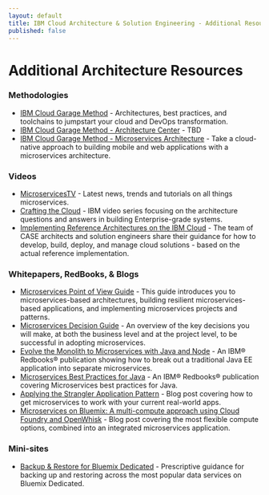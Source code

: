 ```yaml
---
layout: default
title: IBM Cloud Architecture & Solution Engineering - Additional Resources
published: false
---
```


# Additional Architecture Resources

### Methodologies
- [IBM Cloud Garage Method](https://www.ibm.com/devops/method) - Architectures, best practices, and toolchains to jumpstart your cloud and DevOps transformation.
- [IBM Cloud Garage Method - Architecture Center](https://www.ibm.com/devops/method/category/architectures) - TBD
- [IBM Cloud Garage Method - Microservices Architecture](https://www.ibm.com/devops/method/content/architecture/omnichannelArchitecture) - Take a cloud-native approach to building mobile and web applications with a microservices architecture.

### Videos
- [MicroservicesTV](https://developer.ibm.com/tv/microservices/) - Latest news, trends and tutorials on all things microservices.
- [Crafting the Cloud](https://www.youtube.com/playlist?list=PLW2I3Le6_0NTuoZrsH-lAcqadjmhDc2ru) - IBM video series focusing on the architecture questions and answers in building Enterprise-grade systems.
- [Implementing Reference Architectures on the IBM Cloud](https://www.youtube.com/playlist?list=PLUilU54rq22orsIKjOogC7G05NQbWxkW4) - The team of CASE architects and solution engineers share their guidance for how to develop, build, deploy, and manage cloud solutions - based on the actual reference implementation.

### Whitepapers, RedBooks, & Blogs
- [Microservices Point of View Guide](https://developer.ibm.com/cloudarchitecture/docs/microservices/understanding-microservices-guide/) - This guide introduces you to microservices-based architectures, building resilient microservices-based applications, and implementing microservices projects and patterns.
- [Microservices Decision Guide](https://developer.ibm.com/cloudarchitecture/docs/microservices/microservices-decision-guide/) - An overview of the key decisions you will make, at both the business level and at the project level, to be successful in adopting microservices.
- [Evolve the Monolith to Microservices with Java and Node](http://www.redbooks.ibm.com/abstracts/sg248358.html?Open) - An IBM® Redbooks® publication showing how to break out a traditional Java EE application into separate microservices.
- [Microservices Best Practices for Java](http://www.redbooks.ibm.com/abstracts/sg248357.html) - An IBM® Redbooks® publication covering Microservices best practices for Java.
- [Applying the Strangler Application Pattern](https://www.ibm.com/developerworks/cloud/library/cl-strangler-application-pattern-microservices-apps-trs/index.html) - Blog post covering how to get microservices to work with your current real-world apps.
- [Microservices on Bluemix: A multi-compute approach using Cloud Foundry and OpenWhisk](https://www.ibm.com/blogs/bluemix/2017/02/microservices-multi-compute-approach-using-cloud-foundry-openwhisk/) - Blog post covering the most flexible compute options, combined into an integrated microservices application.

### Mini-sites
- [Backup & Restore for Bluemix Dedicated](https://backup.mybluemix.net/) - Prescriptive guidance for backing up and restoring across the most popular data services on Bluemix Dedicated.
